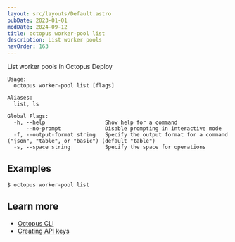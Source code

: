 ```yaml
---
layout: src/layouts/Default.astro
pubDate: 2023-01-01
modDate: 2024-09-12
title: octopus worker-pool list
description: List worker pools
navOrder: 163
---
```


List worker pools in Octopus Deploy

```
Usage:
  octopus worker-pool list [flags]

Aliases:
  list, ls

Global Flags:
  -h, --help                   Show help for a command
      --no-prompt              Disable prompting in interactive mode
  -f, --output-format string   Specify the output format for a command ("json", "table", or "basic") (default "table")
  -s, --space string           Specify the space for operations

```

## Examples

<SamplesInstance />

```
$ octopus worker-pool list

```

## Learn more

- [Octopus CLI](/docs/octopus-rest-api/cli)
- [Creating API keys](/docs/octopus-rest-api/how-to-create-an-api-key)